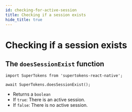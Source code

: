 ```yaml
---
id: checking-for-active-session
title: Checking if a session exists
hide_title: true
---
```


# Checking if a session exists

## The ```doesSessionExist``` function

```tsx
import SuperTokens from 'supertokens-react-native';

await SuperTokens.doesSessionExist();
```

- Returns a ```boolean```
- If ```true```: There is an active session.
- If ```false```: There is no active session.


